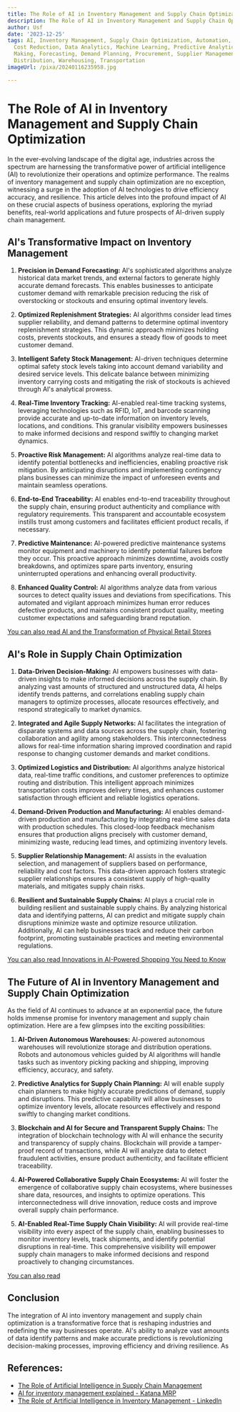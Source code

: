 ```yaml
---
title: The Role of AI in Inventory Management and Supply Chain Optimization
description: The Role of AI in Inventory Management and Supply Chain Optimization
author: Usf
date: '2023-12-25'
tags: AI, Inventory Management, Supply Chain Optimization, Automation, Efficiency,
  Cost Reduction, Data Analytics, Machine Learning, Predictive Analytics, Decision
  Making, Forecasting, Demand Planning, Procurement, Supplier Management, Logistics,
  Distribution, Warehousing, Transportation
imageUrl: /pixa/20240116235958.jpg

---
```

# **The Role of AI in Inventory Management and Supply Chain  Optimization**


In the ever-evolving landscape of the digital age, industries across the spectrum are harnessing the transformative power  of artificial intelligence (AI) to revolutionize their operations and optimize performance. The realms of inventory management and supply chain optimization are no exception, witnessing a surge in the adoption of AI technologies to drive efficiency accuracy,  and resilience. This article delves into the  profound impact of AI on these crucial aspects of business  operations, exploring the myriad benefits, real-world applications and future prospects of  AI-driven  supply chain management.


## **AI's Transformative Impact on Inventory Management**


1. **Precision in Demand Forecasting:**
AI's sophisticated algorithms analyze  historical data market trends, and external factors to generate  highly accurate demand forecasts. This enables  businesses to anticipate customer demand with remarkable precision reducing the risk of overstocking or stockouts and ensuring optimal inventory levels.

2. **Optimized Replenishment Strategies:**
AI algorithms consider lead times supplier reliability, and demand patterns to determine optimal inventory replenishment strategies. This dynamic  approach minimizes holding costs, prevents stockouts, and ensures a steady  flow of goods  to meet customer demand.

3. **Intelligent Safety Stock Management:**
AI-driven techniques  determine optimal safety  stock levels taking into account  demand variability and desired service levels. This  delicate balance between minimizing inventory carrying costs and mitigating the risk of stockouts is achieved through AI's analytical prowess.

4. **Real-Time Inventory Tracking:**
AI-enabled  real-time tracking systems, leveraging technologies such as RFID, IoT, and barcode scanning provide accurate and up-to-date information on inventory levels, locations, and conditions. This granular visibility empowers businesses to make informed  decisions and respond swiftly  to changing market dynamics.

5. **Proactive Risk Management:**
AI algorithms analyze real-time data  to identify potential bottlenecks and inefficiencies, enabling  proactive  risk mitigation. By anticipating disruptions and implementing contingency plans businesses  can minimize the impact of  unforeseen events and maintain seamless operations.

6. **End-to-End Traceability:**
AI enables end-to-end traceability throughout the supply chain, ensuring product authenticity and compliance with  regulatory requirements. This transparent and accountable ecosystem instills trust among customers and facilitates efficient product recalls, if  necessary.

7. **Predictive Maintenance:**
AI-powered predictive maintenance systems monitor equipment and machinery to identify potential  failures before they occur. This proactive approach minimizes downtime, avoids costly breakdowns, and optimizes spare parts inventory, ensuring uninterrupted  operations and enhancing overall productivity.

8. **Enhanced Quality Control:**
AI algorithms analyze data from various sources to detect quality issues and deviations from  specifications. This automated and vigilant approach minimizes human error reduces  defective products, and maintains consistent product quality, meeting  customer expectations and safeguarding brand reputation.


[You can  also read AI and the Transformation  of Physical Retail Stores](AI%20and%20the%20Transformation%20of%20Physical%20Retail%20Stores)


## **AI's Role in Supply Chain  Optimization**


1. **Data-Driven  Decision-Making:**
AI empowers businesses with data-driven  insights to make informed decisions across the supply chain. By analyzing vast amounts of structured and unstructured data, AI helps identify trends patterns, and correlations enabling  supply chain managers to optimize processes, allocate resources effectively, and respond strategically to market dynamics.

2. **Integrated and Agile Supply Networks:**
AI facilitates the integration  of disparate systems and data  sources across the supply chain, fostering collaboration and agility among stakeholders. This interconnectedness  allows for real-time information sharing  improved  coordination and rapid response to changing customer demands and market conditions.

3. **Optimized Logistics and Distribution:**
AI  algorithms  analyze historical  data, real-time traffic  conditions, and customer  preferences to  optimize routing and distribution. This intelligent approach minimizes  transportation costs improves delivery times,  and enhances customer satisfaction through efficient and reliable logistics  operations.

4. **Demand-Driven Production and  Manufacturing:**
AI enables demand-driven production and manufacturing by integrating real-time sales data with production schedules. This closed-loop feedback mechanism  ensures that production aligns precisely with customer demand, minimizing waste, reducing lead times, and optimizing inventory levels.

5.  **Supplier Relationship Management:**
AI assists in the evaluation selection, and management of suppliers based on  performance,  reliability  and cost factors. This data-driven approach fosters  strategic supplier relationships ensures a consistent supply of high-quality materials, and mitigates  supply chain risks.

6. **Resilient  and Sustainable  Supply Chains:**
AI plays a crucial role in building resilient and  sustainable supply chains. By analyzing historical data and  identifying patterns, AI can  predict and mitigate  supply  chain disruptions minimize waste and optimize resource  utilization. Additionally, AI can help businesses track and reduce their carbon footprint, promoting sustainable practices and meeting environmental regulations.


[You can also read Innovations in AI-Powered Shopping You Need  to Know](Innovations%20in%20AI-Powered%20Shopping%20You%20Need%20to%20Know)


## **The Future of AI in Inventory Management and Supply Chain Optimization**


As the  field of AI continues to advance at an exponential pace, the future holds immense promise  for inventory management and supply chain optimization. Here are a few glimpses into the exciting possibilities:


1. **AI-Driven Autonomous Warehouses:**
AI-powered autonomous warehouses will revolutionize storage and distribution operations. Robots and autonomous vehicles guided by AI algorithms will handle  tasks such as inventory picking packing and  shipping, improving efficiency, accuracy, and safety.

2. **Predictive Analytics for Supply Chain  Planning:**
AI will enable  supply chain planners to  make highly accurate predictions of demand, supply  and  disruptions. This predictive capability will allow businesses to optimize inventory levels, allocate resources effectively and  respond swiftly to changing market conditions.

3. **Blockchain and AI for Secure  and Transparent  Supply Chains:**
The integration of blockchain technology with AI will enhance  the security and transparency of supply chains. Blockchain will provide a tamper-proof record of transactions, while AI will analyze data to detect fraudulent  activities, ensure product authenticity,  and  facilitate  efficient  traceability.

4. **AI-Powered Collaborative Supply Chain Ecosystems:**
AI will foster the emergence of collaborative supply chain ecosystems, where businesses share data, resources, and insights to optimize operations.  This interconnectedness will drive innovation, reduce costs and improve overall supply chain  performance.

5. **AI-Enabled Real-Time Supply Chain Visibility:**
AI will provide real-time visibility into every  aspect of the supply chain, enabling businesses to  monitor inventory levels, track  shipments, and identify potential  disruptions in real-time. This comprehensive visibility will empower supply chain managers to make informed  decisions and respond proactively to changing circumstances.


[You can also read ]()


## **Conclusion**


The integration of AI into  inventory management and supply  chain optimization is a transformative force that is reshaping industries and redefining the way businesses operate. AI's ability to analyze vast amounts of data identify patterns and make  accurate predictions is  revolutionizing decision-making processes, improving efficiency and  driving resilience. As

## References:
- [The Role of Artificial Intelligence in Supply Chain Management](https://appinventiv.com/blog/ai-in-supply-chain-analytics/)
- [AI for inventory management explained - Katana MRP](https://katanamrp.com/blog/ai-for-inventory-management/)
- [The Role of Artificial Intelligence in Inventory Management - LinkedIn](https://www.linkedin.com/pulse/role-artificial-intelligence-inventory-management-listaso)
